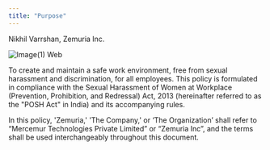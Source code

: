 ```yaml
---
title: "Purpose"
---
```


Nikhil Varrshan, Zemuria Inc.

![Image(1) Web](/images/image\(1\).webp)

To create and maintain a safe work environment, free from sexual harassment and discrimination, for all employees. This policy is formulated in compliance with the Sexual Harassment of Women at Workplace (Prevention, Prohibition, and Redressal) Act, 2013 (hereinafter referred to as the "POSH Act" in India) and its accompanying rules.

In this policy, 'Zemuria,' 'The Company,' or ‘The Organization’ shall refer to “Mercemur Technologies Private Limited” or “Zemuria Inc”, and the terms shall be used interchangeably throughout this document.

| |
| --- |